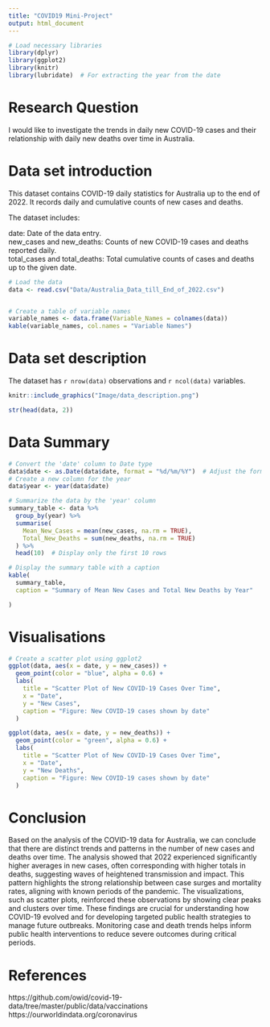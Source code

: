 ```yaml
---
title: "COVID19 Mini-Project"
output: html_document
---
```


```r
# Load necessary libraries
library(dplyr)
library(ggplot2)
library(knitr)
library(lubridate)  # For extracting the year from the date
```

# Research Question

I would like to investigate the trends in daily new COVID-19 cases and their relationship with daily new deaths over time in Australia.

# Data set introduction

This dataset contains COVID-19 daily statistics for Australia up to the end of 2022. It records daily and cumulative counts of new cases and deaths.

The dataset includes:

date: Date of the data entry. <br>
new_cases and new_deaths: Counts of new COVID-19 cases and deaths reported daily.<br>
total_cases and total_deaths: Total cumulative counts of cases and deaths up to the given date.<br>

```r
# Load the data
data <- read.csv("Data/Australia_Data_till_End_of_2022.csv")


# Create a table of variable names
variable_names <- data.frame(Variable_Names = colnames(data))
kable(variable_names, col.names = "Variable Names")
```
# Data set description

The dataset has `r nrow(data)` observations and `r ncol(data)` variables.

```r
knitr::include_graphics("Image/data_description.png")

str(head(data, 2))
```

# Data Summary

```r
# Convert the 'date' column to Date type
data$date <- as.Date(data$date, format = "%d/%m/%Y")  # Adjust the format if necessary
# Create a new column for the year
data$year <- year(data$date)

# Summarize the data by the 'year' column
summary_table <- data %>%
  group_by(year) %>%
  summarise(
    Mean_New_Cases = mean(new_cases, na.rm = TRUE),
    Total_New_Deaths = sum(new_deaths, na.rm = TRUE)
  ) %>%
  head(10)  # Display only the first 10 rows

# Display the summary table with a caption
kable(
  summary_table,
  caption = "Summary of Mean New Cases and Total New Deaths by Year"

)

```

# Visualisations
```r
# Create a scatter plot using ggplot2
ggplot(data, aes(x = date, y = new_cases)) +
  geom_point(color = "blue", alpha = 0.6) +
  labs(
    title = "Scatter Plot of New COVID-19 Cases Over Time",
    x = "Date",
    y = "New Cases",
    caption = "Figure: New COVID-19 cases shown by date"
  )

ggplot(data, aes(x = date, y = new_deaths)) +
  geom_point(color = "green", alpha = 0.6) +
  labs(
    title = "Scatter Plot of New COVID-19 Cases Over Time",
    x = "Date",
    y = "New Deaths",
    caption = "Figure: New COVID-19 cases shown by date"
  )
```
# Conclusion

Based on the analysis of the COVID-19 data for Australia, we can conclude that there are distinct trends and patterns in the number of new cases and deaths over time. The analysis showed that 2022 experienced significantly higher averages in new cases, often corresponding with higher totals in deaths, suggesting waves of heightened transmission and impact. This pattern highlights the strong relationship between case surges and mortality rates, aligning with known periods of the pandemic. The visualizations, such as scatter plots, reinforced these observations by showing clear peaks and clusters over time. These findings are crucial for understanding how COVID-19 evolved and for developing targeted public health strategies to manage future outbreaks. Monitoring case and death trends helps inform public health interventions to reduce severe outcomes during critical periods.

# References

https://github.com/owid/covid-19-data/tree/master/public/data/vaccinations
https://ourworldindata.org/coronavirus
